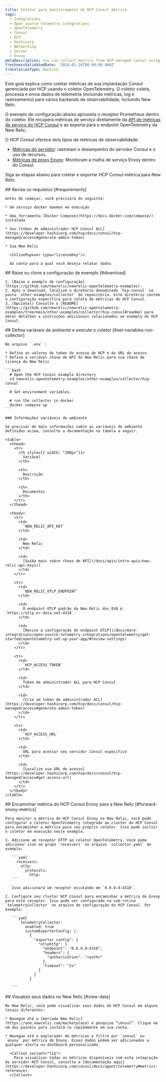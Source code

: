 ```yaml
---
title: Coletor para monitoramento do HCP Consul métrica
tags:
  - Integrations
  - Open source telemetry integrations
  - OpenTelemetry
  - Consul
  - HCP
  - Hashicorp
  - Networking
  - Server
  - Envoy
metaDescription: You can collect metrics from HCP managed Consul using the OpenTelemetry Collector.
freshnessValidatedDate: '2024-02-26T00:00:00.000Z'
translationType: machine
---
```


Este guia explica como coletar métricas de sua implantação Consul gerenciada por HCP usando o coletor OpenTelemetry. O coletor coleta, processa e envia dados de telemetria (incluindo métricas, log e rastreamento) para vários backends de observabilidade, incluindo New Relic.

O exemplo de configuração abaixo aproveita o receptor Prometheus dentro do coletor. Ele recupera métricas de serviço diretamente da [API de métricas de serviço do HCP Consul](https://developer.hashicorp.com/hcp/docs/consul/monitor/metrics) e as exporta para o endpoint OpenTelemetry da New Relic.

O HCP Consul oferece dois tipos de métricas de observabilidade:

* [Métricas do servidor](https://developer.hashicorp.com/hcp/docs/consul/monitor/consul-central/observability#server-metrics): rastreiam o desempenho do servidor Consul e o uso de recursos.
* [Métricas de proxy Envoy](https://developer.hashicorp.com/hcp/docs/consul/monitor/consul-central/observability#envoy-proxy-metrics): Monitoram a malha de serviço Envoy dentro do Consul.

Siga as etapas abaixo para coletar e exportar HCP Consul métrica para New Relic.

<Steps>
  <Step>
    ## Revise os requisitos [#requirements]

    Antes de começar, você precisará do seguinte:

    * Um serviço docker daemon em execução

    * Uma ferramenta [Docker Compose](https://docs.docker.com/compose/) instalada

    * Seu [token de administrador HCP Consul ACL](https://developer.hashicorp.com/hcp/docs/consul/hcp-managed/access#generate-admin-token)

    * Sua New Relic

      <InlinePopover type="licenseKey"/>

      da conta para a qual você deseja relatar dados
  </Step>

  <Step>
    ## Baixe ou clone a configuração de exemplo [#download]

    1. [Baixe o exemplo de configuração](https://github.com/newrelic/newrelic-opentelemetry-examples).
    2. Após o download, localize o diretório denominado `hcp-consul` na pasta `other-examples/collector` do repositório. Este diretório contém a configuração específica para coleta de métricas do HCP Consul.
    3. (Opcional) Consulte o [README](https://github.com/newrelic/newrelic-opentelemetry-examples/tree/main/other-examples/collector/hcp-consul#readme) para obter detalhes e instruções adicionais relacionados ao exemplo do HCP Consul.
  </Step>

  <Step>
    ## Defina variáveis de ambiente e execute o coletor [#set-variables-run-collector]

    No arquivo `.env` :

    * Defina os valores do token de acesso do HCP e do URL de acesso
    * Defina a variável chave de API do New Relic para sua chave de licença do New Relic

    ```bash
      # Open the HCP Consul example directory
      cd newrelic-opentelemetry-examples/other-examples/collector/hcp-consul

      # Set environment variables.

      # run the collector in docker
      docker compose up
    ```

    ### Informações variáveis de ambiente

    Se precisar de mais informações sobre as variáveis de ambiente definidas acima, consulte a documentação na tabela a seguir.

    <table>
      <thead>
        <tr>
          <th style={{ width: "200px"}}>
            Variável
          </th>

          <th>
            Descrição
          </th>

          <th>
            Documentos
          </th>
        </tr>
      </thead>

      <tbody>
        <tr>
          <td>
            `NEW_RELIC_API_KEY`
          </td>

          <td>
            New Relic
          </td>

          <td>
            [Saiba mais sobre chave de API](/docs/apis/intro-apis/new-relic-api-keys/)
          </td>
        </tr>

        <tr>
          <td>
            `NEW_RELIC_OTLP_ENDPOINT`
          </td>

          <td>
            O endpoint OTLP padrão da New Relic dos EUA é `https://otlp.nr-data.net:4318`.
          </td>

          <td>
            [Revise a configuração do endpoint OTLP](/docs/more-integrations/open-source-telemetry-integrations/opentelemetry/get-started/opentelemetry-set-up-your-app/#review-settings)
          </td>
        </tr>

        <tr>
          <td>
            `HCP_ACCESS_TOKEN`
          </td>

          <td>
            Token de administrador ACL para HCP Consul
          </td>

          <td>
            [Crie um token de administrador ACL](https://developer.hashicorp.com/hcp/docs/consul/hcp-managed/access#generate-admin-token)
          </td>
        </tr>

        <tr>
          <td>
            `HCP_ACCESS_URL`
          </td>

          <td>
            URL para acessar seu servidor Consul específico
          </td>

          <td>
            [Localize sua URL de acesso](https://developer.hashicorp.com/hcp/docs/consul/hcp-managed/access#get-access-url)
          </td>
        </tr>
      </tbody>
    </table>
  </Step>

  <Step>
    ## Encaminhar métrica do HCP Consul Envoy para a New Relic [#forward-envoy-metrics]

    Para monitor a métrica do HCP Consul Envoy no New Relic, você pode configurar o coletor OpenTelemetry integrado ao cluster do HCP Consul para encaminhar a métrica para seu próprio coletor. Isso pode incluir o coletor em execução neste exemplo.

    1. Adicione um receptor HTTP ao coletor OpenTelemetry. Você pode adicionar isso ao grupo `receivers` no arquivo `collector.yaml` de exemplo:

       ```yaml
         receivers:
           otlp:
             protocols:
               http:
       ```

       Isso adicionará um receptor escutando em `0.0.0.0:4318`.

    2. Configure seu cluster HCP Consul para encaminhar a métrica do Envoy para este receptor. Isso pode ser configurado na sub-rotina `telemetryCollector` no arquivo de configuração do HCP Consul. Por exemplo:

       ```yaml
           telemetryCollector:
             enabled: true
             customExporterConfig: |-
               {
                 "exporter_config": {
                   "otlphttp": {
                     "endpoint": "0.0.0.0:4318",
                     "headers": {
                       "authorization": "<auth>"
                     },
                     "timeout": "2s"
                   }
                 }
               }

       ```
  </Step>

  <Step>
    ## Visualize seus dados no New Relic [#view-data]

    No New Relic, você pode visualizar seus dados do HCP Consul em alguns locais diferentes:

    * Navegue até o [mercado New Relic](https://one.newrelic.com/marketplace) e pesquise “cônsul”. Clique em um dos painéis para instalá-lo rapidamente em sua conta.

    * Navegue até o explorador de métricas e filtre por `consul` ou `envoy` por métrica do Envoy. Esses dados podem ser adicionados a qualquer alerta ou dashboard personalizado.

      <Callout variant="tip">
        Para visualizar todas as métricas disponíveis com esta integração do servidor HCP Consul, consulte a [documentação aqui](https://developer.hashicorp.com/consul/docs/agent/telemetry#metrics-reference).
      </Callout>
  </Step>
</Steps>